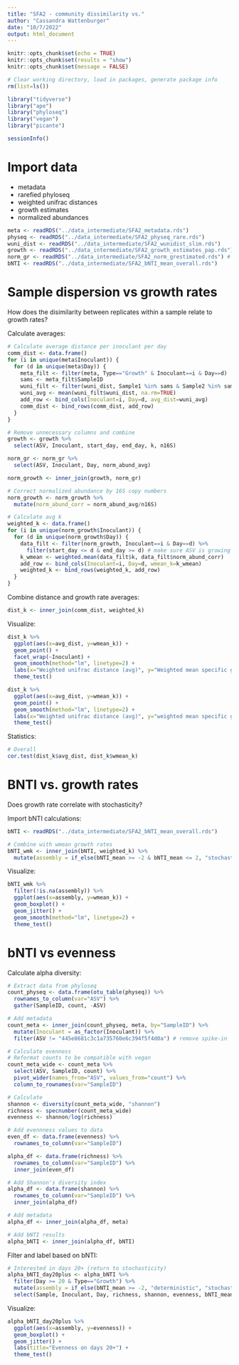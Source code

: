 ```yaml
---
title: "SFA2 - community dissimilarity vs."
author: "Cassandra Wattenburger"
date: "10/7/2022"
output: html_document
---
```


```r
knitr::opts_chunk$set(echo = TRUE)
knitr::opts_chunk$set(results = "show")
knitr::opts_chunk$set(message = FALSE)
```

```r
# Clear working directory, load in packages, generate package info
rm(list=ls())

library("tidyverse")
library("ape")
library("phyloseq")
library("vegan")
library("picante")

sessionInfo()
```

# Import data

* metadata
* rarefied phyloseq
* weighted unifrac distances
* growth estimates
* normalized abundances

```r
meta <- readRDS("../data_intermediate/SFA2_metadata.rds")
physeq <- readRDS("../data_intermediate/SFA2_physeq_rare.rds")
wuni_dist <- readRDS("../data_intermediate/SFA2_wunidist_slim.rds")
growth <- readRDS("../data_intermediate/SFA2_growth_estimates_pap.rds")
norm_gr <- readRDS("../data_intermediate/SFA2_norm_grestimated.rds") # in case want to do weighted mean k
bNTI <- readRDS("../data_intermediate/SFA2_bNTI_mean_overall.rds")
```

# Sample dispersion vs growth rates

How does the disimilarity between replicates within a sample relate to growth rates?

Calculate averages:

```r
# Calculate average distance per inoculant per day
comm_dist <- data.frame()
for (i in unique(meta$Inoculant)) {
  for (d in unique(meta$Day)) {
    meta_filt <- filter(meta, Type=="Growth" & Inoculant==i & Day==d)
    sams <- meta_filt$SampleID
    wuni_filt <- filter(wuni_dist, Sample1 %in% sams & Sample2 %in% sams)
    wuni_avg <- mean(wuni_filt$wuni_dist, na.rm=TRUE)
    add_row <- bind_cols(Inoculant=i, Day=d, avg_dist=wuni_avg)
    comm_dist <- bind_rows(comm_dist, add_row)
  }
}

# Remove unnecessary columns and combine
growth <- growth %>% 
  select(ASV, Inoculant, start_day, end_day, k, n16S)

norm_gr <- norm_gr %>% 
  select(ASV, Inoculant, Day, norm_abund_avg)

norm_growth <- inner_join(growth, norm_gr)

# Correct normalized abundance by 16S copy numbers
norm_growth <- norm_growth %>% 
  mutate(norm_abund_corr = norm_abund_avg/n16S)

# Calculate avg k
weighted_k <- data.frame()
for (i in unique(norm_growth$Inoculant)) {
  for (d in unique(norm_growth$Day)) {
    data_filt <- filter(norm_growth, Inoculant==i & Day==d) %>% 
      filter(start_day <= d & end_day >= d) # make sure ASV is growing on this day
    k_wmean <- weighted.mean(data_filt$k, data_filt$norm_abund_corr)
    add_row <- bind_cols(Inoculant=i, Day=d, wmean_k=k_wmean)
    weighted_k <- bind_rows(weighted_k, add_row)
  }
}
```

Combine distance and growth rate averages:

```r
dist_k <- inner_join(comm_dist, weighted_k)
```

Visualize:

```r
dist_k %>% 
  ggplot(aes(x=avg_dist, y=wmean_k)) +
  geom_point() +
  facet_wrap(~Inoculant) +
  geom_smooth(method="lm", linetype=2) +
  labs(x="Weighted unifrac distance (avg)", y="Weighted mean specific growth rate") +
  theme_test()

dist_k %>% 
  ggplot(aes(x=avg_dist, y=wmean_k)) +
  geom_point() +
  geom_smooth(method="lm", linetype=2) +
  labs(x="Weighted unifrac distance (avg)", y="weighted mean specific growth rate") +
  theme_test()
```

Statistics:

```r
# Overall
cor.test(dist_k$avg_dist, dist_k$wmean_k)
```

# BNTI vs. growth rates

Does growth rate correlate with stochasticity?

Import bNTI calculations:

```r
bNTI <- readRDS("../data_intermediate/SFA2_bNTI_mean_overall.rds")

# Combine with wmean growth rates
bNTI_wmk <- inner_join(bNTI, weighted_k) %>% 
  mutate(assembly = if_else(bNTI_mean >= -2 & bNTI_mean <= 2, "stochastic", "deterministic"))
```

Visualize:

```r
bNTI_wmk %>% 
  filter(!is.na(assembly)) %>% 
  ggplot(aes(x=assembly, y=wmean_k)) +
  geom_boxplot() +
  geom_jitter() +
  geom_smooth(method="lm", linetype=2) +
  theme_test()
```

# bNTI vs evenness

Calculate alpha diversity:

```r
# Extract data from phyloseq
count_physeq <- data.frame(otu_table(physeq)) %>% 
  rownames_to_column(var="ASV") %>% 
  gather(SampleID, count, -ASV)

# Add metadata
count_meta <- inner_join(count_physeq, meta, by="SampleID") %>% 
  mutate(Inoculant = as_factor(Inoculant)) %>% 
  filter(ASV != "445e8681c3c1a735760e6c394f5f4d0a") # remove spike-in

# Calculate evenness
# Reformat counts to be compatible with vegan
count_meta_wide <- count_meta %>% 
  select(ASV, SampleID, count) %>% 
  pivot_wider(names_from="ASV", values_from="count") %>% 
  column_to_rownames(var="SampleID")

# Calculate
shannon <- diversity(count_meta_wide, "shannon")
richness <- specnumber(count_meta_wide)
evenness <- shannon/log(richness)

# Add evennness values to data
even_df <- data.frame(evenness) %>% 
  rownames_to_column(var="SampleID")

alpha_df <- data.frame(richness) %>%
  rownames_to_column(var="SampleID") %>% 
  inner_join(even_df)

# Add Shannon's diversity index
alpha_df <- data.frame(shannon) %>% 
  rownames_to_column(var="SampleID") %>% 
  inner_join(alpha_df)

# Add metadata
alpha_df <- inner_join(alpha_df, meta)

# Add bNTI results 
alpha_bNTI <- inner_join(alpha_df, bNTI)
```

Filter and label based on bNTI:

```r
# Interested in days 20+ (return to stochasticity)
alpha_bNTI_day20plus <- alpha_bNTI %>% 
  filter(Day >= 20 & Type=="Growth") %>% 
  mutate(assembly = if_else(bNTI_mean >= -2, "deterministic", "stochastic")) %>% 
  select(Sample, Inoculant, Day, richness, shannon, evenness, bNTI_mean, assembly)
```

Visualize:

```r
alpha_bNTI_day20plus %>% 
  ggplot(aes(x=assembly, y=evenness)) +
  geom_boxplot() +
  geom_jitter() +
  labs(title="Evenness on days 20+") +
  theme_test()
```

